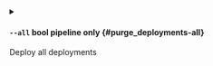 
<details className="config-field -function" data-expandable="false">
<summary>

#### `--all` <span className="config-field-type">bool</span> <span className="config-field-enum"></span> <span className="config-field-default -return"></span> <span className="config-field-required" data-required="false">pipeline only</span>  {#purge_deployments-all}

Deploy all deployments

</summary>



</details>
